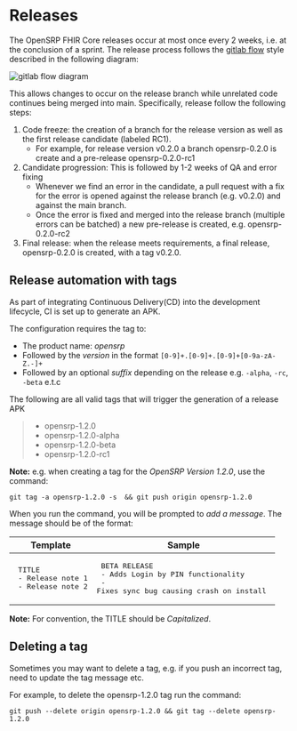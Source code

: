 # Releases

The OpenSRP FHIR Core releases occur at most once every 2 weeks, i.e. at the conclusion of a sprint. The release process follows the [gitlab flow](https://docs.gitlab.com/ee/topics/gitlab_flow.html#release-branches-with-gitlab-flow) style described in the following diagram:

![gitlab flow diagram](../assets/gitlabflow.png)

This allows changes to occur on the release branch while unrelated code continues being merged into main. Specifically, release follow the following steps:
1. Code freeze: the creation of a branch for the release version as well as the first release candidate (labeled RC1).
    * For example, for release version v0.2.0 a branch opensrp-0.2.0 is create and a pre-release opensrp-0.2.0-rc1
1. Candidate progression: This is followed by 1-2 weeks of QA and error fixing
    * Whenever we find an error in the candidate, a pull request with a fix for the error is opened against the release branch (e.g. v0.2.0) and against the main branch.
    * Once the error is fixed and merged into the release branch (multiple errors can be batched) a new pre-release is created, e.g. opensrp-0.2.0-rc2
1. Final release: when the release meets requirements, a final release, opensrp-0.2.0 is created, with a tag v0.2.0.


## Release automation with tags

As part of integrating Continuous Delivery(CD) into the development lifecycle, CI is set up to generate an APK.

The configuration requires the tag to:
* The product name: _opensrp_
* Followed by the _version_ in the format `[0-9]+.[0-9]+.[0-9]+[0-9a-zA-Z.-]+`
* Followed by an optional _suffix_ depending on the release e.g. `-alpha`, `-rc`, `-beta` e.t.c

The following are all valid tags that will trigger the generation of a release APK
> - opensrp-1.2.0
> - opensrp-1.2.0-alpha
> - opensrp-1.2.0-beta
> - opensrp-1.2.0-rc1

**Note:** e.g. when creating a tag for the _OpenSRP Version 1.2.0_, use the command:

```
git tag -a opensrp-1.2.0 -s  && git push origin opensrp-1.2.0
```

When you run the command, you will be prompted to _add a message_. The message should be of the format:

| Template                                                       | Sample                                                                                                            |
|----------------------------------------------------------------|-------------------------------------------------------------------------------------------------------------------|
| <pre> TITLE <br/> - Release note 1<br/> - Release note 2</pre> | <pre> BETA RELEASE <br/> - Adds Login by PIN functionality <br/> - Fixes sync bug causing crash on install </pre> |

**Note:** For convention, the TITLE should be _Capitalized_.

## Deleting a tag
Sometimes you may want to delete a tag, e.g. if you push an incorrect tag, need to update the tag message etc.

For example, to delete the opensrp-1.2.0 tag run the command:

```
git push --delete origin opensrp-1.2.0 && git tag --delete opensrp-1.2.0
```
